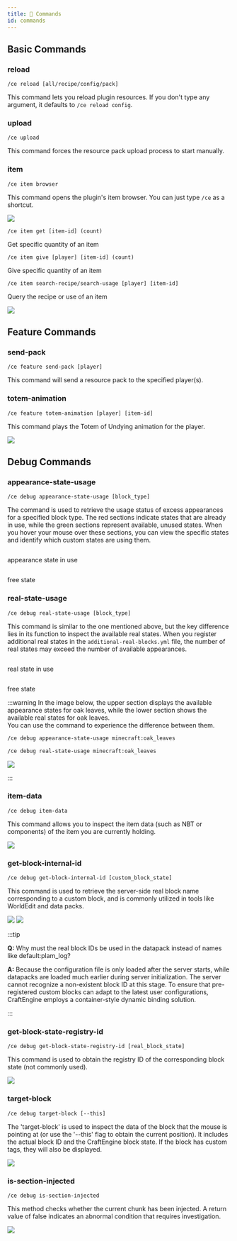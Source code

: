 ```yaml
---
title: 🐚 Commands
id: commands
---
```


## Basic Commands

### reload

`/ce reload [all/recipe/config/pack]`

This command lets you reload plugin resources. If you don't type any argument, it defaults to `/ce reload config`.

### upload

`/ce upload`

This command forces the resource pack upload process to start manually.

### item

`/ce item browser`

This command opens the plugin's item browser. You can just type `/ce` as a shortcut.

![](/img/commands_15.png)

`/ce item get [item-id] (count)`

Get specific quantity of an item

`/ce item give [player] [item-id] (count)`

Give specific quantity of an item

`/ce item search-recipe/search-usage [player] [item-id]`

Query the recipe or use of an item

![](/img/commands_16.png)

## Feature Commands

### send-pack

`/ce feature send-pack [player]`

This command will send a resource pack to the specified player(s).

### totem-animation

`/ce feature totem-animation [player] [item-id]`

This command plays the Totem of Undying animation for the player.

![](/img/commands_14.png)


## Debug Commands

### appearance-state-usage

`/ce debug appearance-state-usage [block_type]`

The command is used to retrieve the usage status of excess appearances for a specified block type. The red sections indicate states that are already in use, while the green sections represent available, unused states. When you hover your mouse over these sections, you can view the specific states and identify which custom states are using them.

<div style={{textAlign: 'center'}}>
  <img src={require('/img/commands_1.png').default} alt="" />
</div>

<div style={{textAlign: 'center'}}>
  <img src={require('/img/commands_2.png').default} alt="" />
  <p style={{fontSize: '0.9em', color: '#666', marginTop: '0.5em'}}>appearance state in use</p>
</div>

<div style={{textAlign: 'center'}}>
  <img src={require('/img/commands_3.png').default} alt="" />
  <p style={{fontSize: '0.9em', color: '#666', marginTop: '0.5em'}}>free state</p>
</div>

### real-state-usage

`/ce debug real-state-usage [block_type]`

This command is similar to the one mentioned above, but the key difference lies in its function to inspect the available real states. When you register additional real states in the `additional-real-blocks.yml` file, the number of real states may exceed the number of available appearances.

<div style={{textAlign: 'center'}}>
  <img src="/img/commands_4.png" alt="" />
</div>

<div style={{textAlign: 'center'}}>
  <img src="/img/commands_5.png" alt="" />
  <p style={{fontSize: '0.9em', color: '#666', marginTop: '0.5em'}}>real state in use</p>
</div>

<div style={{textAlign: 'center'}}>
  <img src="/img/commands_6.png" alt="" />
  <p style={{fontSize: '0.9em', color: '#666', marginTop: '0.5em'}}>free state</p>
</div>


:::warning
In the image below, the upper section displays the available appearance states for oak leaves, while the lower section shows the available real states for oak leaves. \
You can use the command to experience the difference between them.

```sh
/ce debug appearance-state-usage minecraft:oak_leaves
```

```sh
/ce debug real-state-usage minecraft:oak_leaves
```

![](/img/commands_7.png)

:::


### item-data

`/ce debug item-data`

This command allows you to inspect the item data (such as NBT or components) of the item you are currently holding.

![](/img/commands_8.png)


### get-block-internal-id

`/ce debug get-block-internal-id [custom_block_state]`

This command is used to retrieve the server-side real block name corresponding to a custom block, and is commonly utilized in tools like WorldEdit and data packs.

![](/img/commands_9.png)
![](/img/commands_10.png)


:::tip

**Q:** Why must the real block IDs be used in the datapack instead of names like default:plam_log?

**A:** Because the configuration file is only loaded after the server starts, while datapacks are loaded much earlier during server initialization. The server cannot recognize a non-existent block ID at this stage. To ensure that pre-registered custom blocks can adapt to the latest user configurations, CraftEngine employs a container-style dynamic binding solution.

:::


### get-block-state-registry-id

`/ce debug get-block-state-registry-id [real_block_state]`

This command is used to obtain the registry ID of the corresponding block state (not commonly used).

![](/img/commands_11.png)

### target-block

`/ce debug target-block [--this]`

The 'target-block' is used to inspect the data of the block that the mouse is pointing at (or use the '--this' flag to obtain the current position). It includes the actual block ID and the CraftEngine block state. If the block has custom tags, they will also be displayed.

![](/img/commands_12.png)

### is-section-injected

`/ce debug is-section-injected`

This method checks whether the current chunk has been injected. A return value of false indicates an abnormal condition that requires investigation.

![](/img/commands_13.png)